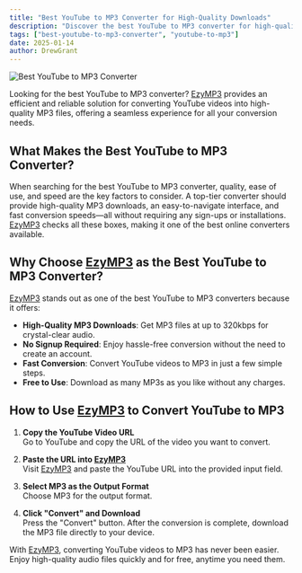 ```yaml
---
title: "Best YouTube to MP3 Converter for High-Quality Downloads"
description: "Discover the best YouTube to MP3 converter for high-quality audio downloads. Learn how to convert YouTube videos into MP3 files quickly and easily."
tags: ["best-youtube-to-mp3-converter", "youtube-to-mp3"]
date: 2025-01-14
author: DrewGrant
---
```


![Best YouTube to MP3 Converter](/assets/images/blog/illustration-youtube-to-mp3-converter.webp)

Looking for the best YouTube to MP3 converter? [EzyMP3](/) provides an efficient and reliable solution for converting YouTube videos into high-quality MP3 files, offering a seamless experience for all your conversion needs.

## What Makes the Best YouTube to MP3 Converter?

When searching for the best YouTube to MP3 converter, quality, ease of use, and speed are the key factors to consider. A top-tier converter should provide high-quality MP3 downloads, an easy-to-navigate interface, and fast conversion speeds—all without requiring any sign-ups or installations. [EzyMP3](/) checks all these boxes, making it one of the best online converters available.

## Why Choose [EzyMP3](/) as the Best YouTube to MP3 Converter?

[EzyMP3](/) stands out as one of the best YouTube to MP3 converters because it offers:
- **High-Quality MP3 Downloads**: Get MP3 files at up to 320kbps for crystal-clear audio.
- **No Signup Required**: Enjoy hassle-free conversion without the need to create an account.
- **Fast Conversion**: Convert YouTube videos to MP3 in just a few simple steps.
- **Free to Use**: Download as many MP3s as you like without any charges.

## How to Use [EzyMP3](/) to Convert YouTube to MP3

1. **Copy the YouTube Video URL**  
   Go to YouTube and copy the URL of the video you want to convert.

2. **Paste the URL into [EzyMP3](/)**  
   Visit [EzyMP3](/) and paste the YouTube URL into the provided input field.

3. **Select MP3 as the Output Format**  
   Choose MP3 for the output format.

4. **Click "Convert" and Download**  
   Press the "Convert" button. After the conversion is complete, download the MP3 file directly to your device.

With [EzyMP3](/), converting YouTube videos to MP3 has never been easier. Enjoy high-quality audio files quickly and for free, anytime you need them.

